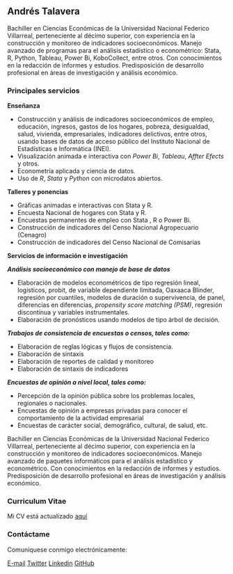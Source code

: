 ## Andrés Talavera ##

Bachiller en Ciencias Económicas de la Universidad Nacional Federico Villarreal, perteneciente al décimo superior, con
experiencia en la construcción y monitoreo de indicadores socioeconómicos. Manejo avanzado de programas para el análisis estadístico o econométrico: Stata, R, Python, Tableau, Power Bi, KoboCollect, entre otros. Con conocimientos en la redacción de informes y estudios. Predisposición de desarrollo profesional en áreas de investigación y análisis
económico.

### Principales servicios ### 

**Enseñanza**\

-  Construcción y análisis de indicadores socioeconómicos de empleo, educación, ingresos, gastos de los hogares, pobreza, desigualdad, salud, vivienda, empresariales, indicadores delictivos, entre otros, usando bases de datos de acceso público del Instituto Nacional de Estadísticas e Informática (INEI).
-  Visualización animada e interactiva con _Power Bi_, _Tableau_, _Affter Efects_ y otros. 
-  Econometría aplicada y ciencia de datos.
-  Uso de _R_, _Stata_ y _Python_ con microdatos abiertos.

**Talleres y ponencias ** 

  - Gráficas animadas e interactivas con Stata y R. 
  - Encuesta Nacional de hogares con Stata y R.  
  - Encuestas permanentes de empleo con Stata , R o Power Bi.
  - Construcción de indicadores del Censo Nacional Agropecuario (Cenagro)
  - Construcción de indicadores del Censo Nacional de Comisarías 

**Servicios de información e investigación** 

  ***Análisis socioeconómico con manejo de base de datos***
  
  - Elaboración de modelos econométricos de tipo regresión lineal, logísticos, probit, de variable dependiente limitada, Oaxaaca Blinder, regresión por cuantiles, modelos de duración o supervivencia, de panel, diferencias en diferencias, _propensity score matching (PSM)_, regresión discontínua y variables instrumentales.
  - Elaboración de pronósticos usando modelos de tipo árbol de decisión. 
  
  ***Trabajos de consistencia de encuestas o censos, tales como:***
  
  - Elaboración de reglas lógicas y flujos de consistencia. 
  - Elaboración de sintaxis
  - Elaboración de reportes de calidad y monitoreo 
  - Elaboración de sintaxis de indicadores
 
  ***Encuestas de opinión a nivel local, tales como:***
  
  - Percepción de la opinión pública sobre los problemas locales, regionales o            nacionales. 
  - Encuestas de opinión a empresas privadas para conocer el comportamiento de la         actividad empresarial
  - Encuestas de carácter social, demográfico, cultural, de salud, etc. 

Bachiller en Ciencias Económicas de la Universidad Nacional Federico Villarreal, perteneciente al décimo superior, con experiencia en la construcción y monitoreo de indicadores socioeconómicos. Manejo avanzado de paquetes informáticos para el análisis estadístico y econométrico. Con conocimientos en la redacción de informes y estudios. Predisposición de desarrollo profesional en áreas de investigación y análisis económico.



### Curriculum Vitae ### 

Mi CV está actualizado [aquí](TalaveraCV.pdf)

### Contáctame ### 
Comuníquese conmigo electrónicamente:

[E-mail](mailto:atalaveracuya@gmail.com) 
[Twitter](https://twitter.com/atalaveracuya)
[Linkedin](https://www.linkedin.com/in/atalaveracuya/) [GitHub](https://github.com/atalaveracuya/)
